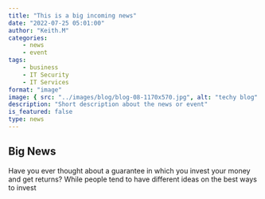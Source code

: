 ```yaml
---
title: "This is a big incoming news"
date: "2022-07-25 05:01:00"
author: "Keith.M"
categories:
    - news
    - event
tags:
    - business
    - IT Security
    - IT Services
format: "image"
image: { src: "../images/blog/blog-08-1170x570.jpg", alt: "techy blog" }
description: "Short description about the news or event"
is_featured: false
type: news
---
```


<!-- endexcerpt -->
## Big News

Have you ever thought about a guarantee in which you invest your money and get returns? While people tend to have different ideas on the best ways to invest
